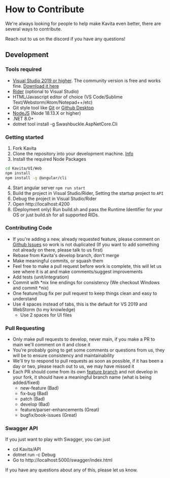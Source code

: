 

# How to Contribute #

We're always looking for people to help make Kavita even better, there are several ways to contribute.

<Callout type="info">
	Reach out to us on the discord if you have any questions!
</Callout>

## Development

### Tools required
- [Visual Studio 2019 or higher](https://www.visualstudio.com/vs/).  The community version is free and works fine. [Download it here](https://www.visualstudio.com/downloads/)
- [Rider](https://www.jetbrains.com/rider/) (optional to Visual Studio)   
- HTML/Javascript editor of choice (VS Code/Sublime Text/Webstorm/Atom/Notepad++/etc)
- Git style tool like [Git](https://git-scm.com/downloads) or [Github Desktop](https://desktop.github.com/)
- [NodeJS](https://nodejs.org/en/download/) (Node 18.13.X or higher)
- .NET 8.0+
- dotnet tool install -g Swashbuckle.AspNetCore.Cli

### Getting started

1. Fork Kavita
2. Clone the repository into your development machine. [Info](https://docs.github.com/en/github/creating-cloning-and-archiving-repositories/cloning-a-repository-from-github)
3. Install the required Node Packages

```bash
cd Kavita/UI/Web
npm install
npm install -g @angular/cli
```

4. Start angular server `npm run start`
5. Build the project in Visual Studio/Rider, Setting the startup project to `API`
6. Debug the project in Visual Studio/Rider
7. Open http://localhost:4200
8. (Deployment only) Run build.sh and pass the Runtime Identifier for your OS or just build.sh for all supported RIDs.


### Contributing Code
- If you're adding a new, already requested feature, please comment on [Github Issues](https://github.com/Kareadita/Kavita/issues "GitHub Issues") so work is not duplicated (If you want to add something not already on there, please talk to us first)
- Rebase from Kavita's develop branch, don't merge
- Make meaningful commits, or squash them
- Feel free to make a pull request before work is complete, this will let us see where it is at and make comments/suggest improvements
- Add tests (unit/integration)
- Commit with *nix line endings for consistency (We checkout Windows and commit *nix)
- One feature/bug fix per pull request to keep things clean and easy to understand
- Use 4 spaces instead of tabs, this is the default for VS 2019 and WebStorm (to my knowledge)
    - Use 2 spaces for UI files

### Pull Requesting
- Only make pull requests to develop, never main, if you make a PR to main we'll comment on it and close it
- You're probably going to get some comments or questions from us, they will be to ensure consistency and maintainability
- We'll try to respond to pull requests as soon as possible, if it has been a day or two, please reach out to us, we may have missed it
- Each PR should come from its own [feature branch](http://martinfowler.com/bliki/FeatureBranch.html) and not develop in your fork, it should have a meaningful branch name (what is being added/fixed)
    - new-feature (Bad)
    - fix-bug (Bad)
    - patch (Bad)
    - develop (Bad)
    - feature/parser-enhancements (Great)
    - bugfix/book-issues (Great)

### Swagger API
If you just want to play with Swagger, you can just
- cd Kavita/API
- dotnet run -c Debug
- Go to http://localhost:5000/swagger/index.html

If you have any questions about any of this, please let us know.
